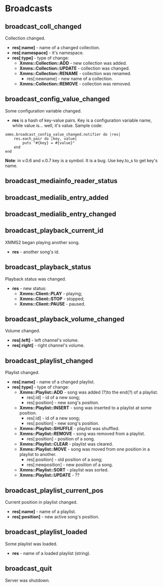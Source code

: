 = Broadcasts =

== broadcast_coll_changed ==

Collection changed.

* '''<nowiki>res[:name]</nowiki>''' - name of a changed collection.
* '''<nowiki>res[:namespace]</nowiki>''' - it's namespace.
* '''<nowiki>res[:type]</nowiki>''' -  type of change:
** '''Xmms::Collection::ADD''' - new collection was added.
** '''Xmms::Collection::UPDATE''' - collection was changed.
** '''Xmms::Collection::RENAME''' - collection was renamed.
*** <nowiki>res[:newname]</nowiki> - new name of a collection.
** '''Xmms::Collection::REMOVE''' - collection was removed.

== broadcast_config_value_changed ==

Some configuration variable changed.

* '''res''' is a hash of key-value pairs. Key is a configuration variable name, while value is... well, it's value. Sample code:

<pre>
xmms.broadcast_config_value_changed.notifier do |res|
    res.each_pair do |key, value|
        puts "#{key} = #{value}"
    end
end
</pre>

'''Note''': in v.0.6 and v.0.7 key is a symbol. It is a bug. Use key.to_s to get key's name.

== broadcast_mediainfo_reader_status ==

== broadcast_medialib_entry_added ==

== broadcast_medialib_entry_changed ==

== broadcast_playback_current_id ==

XMMS2 began playing another song.

* '''res''' - another song's id.

== broadcast_playback_status ==

Playback status was changed.

* '''res''' - new status:
** '''Xmms::Client::PLAY''' - playing;
** '''Xmms::Client::STOP''' - stopped;
** '''Xmms::Client::PAUSE''' - paused.

== broadcast_playback_volume_changed ==

Volume changed.

* '''<nowiki>res[:left]</nowiki>''' - left channel's volume.
* '''<nowiki>res[:right]</nowiki>''' - right channel's volume.

== broadcast_playlist_changed ==

Playlist changed.

* '''<nowiki>res[:name]</nowiki>''' - name of a changed playlist.
* '''<nowiki>res[:type]</nowiki>''' - type of change:
** '''Xmms::Playlist::ADD''' - song was added (?)to the end(?) of a playlist. 
*** <nowiki>res[:id]</nowiki> - id of a new song;
*** <nowiki>res[:position]</nowiki> - new song's position.
** '''Xmms::Playlist::INSERT''' - song was inserted to a playlist at some position.
*** <nowiki>res[:id]</nowiki> - id of a new song;
*** <nowiki>res[:position]</nowiki> - new song's position.
** '''Xmms::Playlist::SHUFFLE''' - playlist was shuffled.
** '''Xmms::Playlist::REMOVE''' - song was removed from a playlist.
*** <nowiki>res[:position]</nowiki> - position of a song.
** '''Xmms::Playlist::CLEAR''' - playlist was cleared.
** '''Xmms::Playlist::MOVE''' - song was moved from one position in a playlist to another.
*** <nowiki>res[:position]</nowiki> - old position of a song;
*** <nowiki>res[:newposition]</nowiki> - new position of a song.
** '''Xmms::Playlist::SORT''' - playlist was sorted.
** '''Xmms::Playlist::UPDATE''' - ??

== broadcast_playlist_current_pos ==

Current position in playlist changed.

* '''<nowiki>res[:name]</nowiki>''' - name of a playlist.
* '''<nowiki>res[:position]</nowiki>''' - new active song's position.

== broadcast_playlist_loaded ==

Some playlist was loaded.

* '''res''' - name of a loaded playlist (string).

== broadcast_quit ==

Server was shutdown.